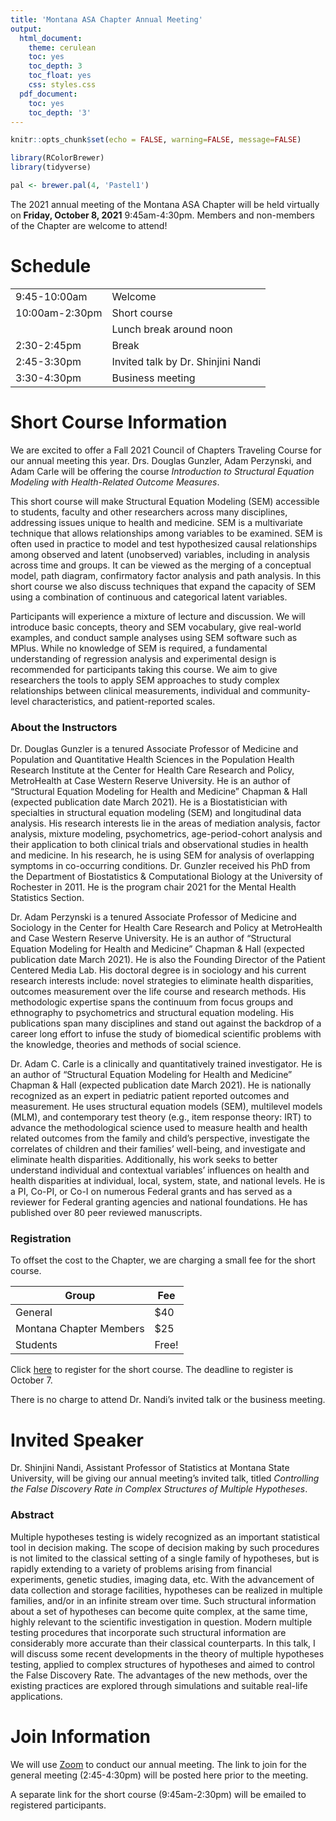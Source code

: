 ```yaml
---
title: 'Montana ASA Chapter Annual Meeting'
output:
  html_document:
    theme: cerulean
    toc: yes
    toc_depth: 3
    toc_float: yes
    css: styles.css
  pdf_document:
    toc: yes
    toc_depth: '3'
---
```


```r
knitr::opts_chunk$set(echo = FALSE, warning=FALSE, message=FALSE)

library(RColorBrewer)
library(tidyverse)

pal <- brewer.pal(4, 'Pastel1')
```

The 2021 annual meeting of the Montana ASA Chapter will be held virtually on **Friday, October 8, 2021** 9:45am-4:30pm. Members and non-members of the Chapter are welcome to attend!

# Schedule

|   |   |
|---|---|
| 9:45-10:00am    | Welcome   |
| 10:00am-2:30pm | Short course |
|   | Lunch break around noon |
| 2:30-2:45pm     | Break     |
| 2:45-3:30pm     | Invited talk by Dr. Shinjini Nandi   |
| 3:30-4:30pm     | Business meeting   |

# Short Course Information

We are excited to offer a Fall 2021 Council of Chapters Traveling Course for our annual meeting this year. Drs. Douglas Gunzler, Adam Perzynski, and Adam Carle will be offering the course _Introduction to Structural Equation Modeling with Health-Related Outcome Measures_.

This short course will make Structural Equation Modeling (SEM) accessible to students, faculty and other researchers across many disciplines, addressing issues unique to health and medicine. SEM is a multivariate technique that allows relationships among variables to be examined. SEM is often used in practice to model and test hypothesized causal relationships among observed and latent (unobserved) variables, including in analysis across time and groups. It can be viewed as the merging of a conceptual model, path diagram, confirmatory factor analysis and path analysis. In this short course we also discuss techniques that expand the capacity of SEM using a combination of continuous and categorical latent variables.

Participants will experience a mixture of lecture and discussion. We will introduce basic concepts, theory and SEM vocabulary, give real-world examples, and conduct sample analyses using SEM software such as MPlus. While no knowledge of SEM is required, a fundamental understanding of regression analysis and experimental design is recommended for participants taking this course. We aim to give researchers the tools to apply SEM approaches to study complex relationships between clinical measurements, individual and community-level characteristics, and patient-reported scales.

### About the Instructors

Dr. Douglas Gunzler is a tenured Associate Professor of Medicine and Population and Quantitative Health Sciences in the Population Health Research Institute at the Center for Health Care Research and Policy, MetroHealth at Case Western Reserve University. He is an author of “Structural Equation Modeling for Health and Medicine” Chapman & Hall (expected publication date March 2021). He is a Biostatistician with specialties in structural equation modeling (SEM) and longitudinal data analysis. His research interests lie in the areas of mediation analysis, factor analysis, mixture modeling, psychometrics, age-period-cohort analysis and their application to both clinical trials and observational studies in health and medicine. In his research, he is using SEM for analysis of overlapping symptoms in co-occurring conditions. Dr. Gunzler received his PhD from the Department of Biostatistics & Computational Biology at the University of Rochester in 2011. He is the program chair 2021 for the Mental Health Statistics Section.

Dr. Adam Perzynski is a tenured Associate Professor of Medicine and Sociology in the Center for Health Care Research and Policy at MetroHealth and Case Western Reserve University. He is an author of “Structural Equation Modeling for Health and Medicine” Chapman & Hall (expected publication date March 2021). He is also the Founding Director of the Patient Centered Media Lab. His doctoral degree is in sociology and his current research interests include: novel strategies to eliminate health disparities, outcomes measurement over the life course and research methods. His methodologic expertise spans the continuum from focus groups and ethnography to psychometrics and structural equation modeling. His publications span many disciplines and stand out against the backdrop of a career long effort to infuse the study of biomedical scientific problems with the knowledge, theories and methods of social science.

Dr. Adam C. Carle is a clinically and quantitatively trained investigator. He is an author of “Structural Equation Modeling for Health and Medicine” Chapman & Hall (expected publication date March 2021). He is nationally recognized as an expert in pediatric patient reported outcomes and measurement. He uses structural equation models (SEM), multilevel models (MLM), and contemporary test theory (e.g., item response theory: IRT) to advance the methodological science used to measure health and health related outcomes from the family and child’s perspective, investigate the correlates of children and their families’ well-being, and investigate and eliminate health disparities. Additionally, his work seeks to better understand individual and contextual variables’ influences on health and health disparities at individual, local, system, state, and national levels. He is a PI, Co-PI, or Co-I on numerous Federal grants and has served as a reviewer for Federal granting agencies and national foundations. He has published over 80 peer reviewed manuscripts. 


### Registration

To offset the cost to the Chapter, we are charging a small fee for the short course.

|  Group |  Fee |
|---|---|
| General | $40   |
| Montana Chapter Members | $25 |
| Students  | Free!  |

Click [here](https://www.eventbrite.com/e/structural-equation-modeling-short-course-tickets-171663218307) to register for the short course. The deadline to register is October 7.

There is no charge to attend Dr. Nandi's invited talk or the business meeting.


# Invited Speaker

Dr. Shinjini Nandi, Assistant Professor of Statistics at Montana State University, will be giving our annual meeting's invited talk, titled *Controlling the False Discovery Rate in Complex Structures of Multiple Hypotheses*.

### Abstract

Multiple hypotheses testing is widely recognized as an important statistical tool in 
decision making. The scope of decision making by such procedures is not limited to the 
classical setting of a single family of hypotheses, but is rapidly extending to a variety of 
problems arising from financial experiments, genetic studies, imaging data, etc. With the 
advancement of data collection and storage facilities, hypotheses can be realized in 
multiple families, and/or in an infinite stream over time. Such structural information about 
a set of hypotheses can become quite complex, at the same time, highly relevant to the 
scientific investigation in question. Modern multiple testing procedures that incorporate 
such structural information are considerably more accurate than their classical 
counterparts.  In this talk, I will discuss some recent developments in the theory of 
multiple hypotheses testing, applied to complex structures of hypotheses and aimed to 
control the False Discovery Rate. The advantages of the new methods, over the existing 
practices are explored through simulations and suitable real-life applications.


# Join Information

We will use [Zoom](https://zoom.us/) to conduct our annual meeting. The link to join for the general meeting (2:45-4:30pm) will be posted here prior to the meeting.

A separate link for the short course (9:45am-2:30pm) will be emailed to registered participants.
